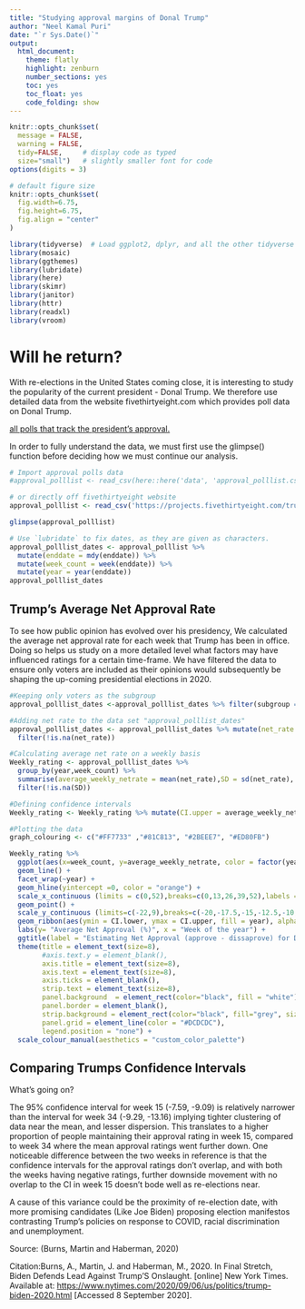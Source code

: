 ```yaml
---
title: "Studying approval margins of Donal Trump"
author: "Neel Kamal Puri"
date: "`r Sys.Date()`"
output:
  html_document:
    theme: flatly
    highlight: zenburn
    number_sections: yes
    toc: yes
    toc_float: yes
    code_folding: show
---
```



```r
knitr::opts_chunk$set(
  message = FALSE, 
  warning = FALSE, 
  tidy=FALSE,     # display code as typed
  size="small")   # slightly smaller font for code
options(digits = 3)

# default figure size
knitr::opts_chunk$set(
  fig.width=6.75, 
  fig.height=6.75,
  fig.align = "center"
)
```


```r
library(tidyverse)  # Load ggplot2, dplyr, and all the other tidyverse packages
library(mosaic)
library(ggthemes)
library(lubridate)
library(here)
library(skimr)
library(janitor)
library(httr)
library(readxl)
library(vroom)
```

# Will he return?

With re-elections in the United States coming close, it is interesting to study the popularity of the current president - Donal Trump. We therefore use detailed data from the website fivethirtyeight.com which provides poll data on Donal Trump.

[all polls that track the president's approval.](https://projects.fivethirtyeight.com/trump-approval-ratings)

In order to fully understand the data, we must first use the glimpse() function before deciding how we must continue our analysis. 

```r
# Import approval polls data
#approval_polllist <- read_csv(here::here('data', 'approval_polllist.csv'))

# or directly off fivethirtyeight website
approval_polllist <- read_csv('https://projects.fivethirtyeight.com/trump-approval-data/approval_polllist.csv') 

glimpse(approval_polllist)

# Use `lubridate` to fix dates, as they are given as characters.
approval_polllist_dates <- approval_polllist %>% 
  mutate(enddate = mdy(enddate)) %>% 
  mutate(week_count = week(enddate)) %>% 
  mutate(year = year(enddate))
approval_polllist_dates
```

## Trump's Average Net Approval Rate

To see how public opinion has evolved over his presidency,  We calculated the average net approval rate for each week that Trump has been in  office. Doing so helps us study on a more detailed level what factors may have influenced ratings for a certain time-frame. We have filtered the data to ensure only voters are included as their opinions would subsequently be shaping the up-coming presidential elections in 2020.  

```r

#Keeping only voters as the subgroup 
approval_polllist_dates <-approval_polllist_dates %>% filter(subgroup == "Voters")

#Adding net rate to the data set "approval_polllist_dates"
approval_polllist_dates <- approval_polllist_dates %>% mutate(net_rate = (approve-disapprove)/(approve+disapprove)*100) %>%
  filter(!is.na(net_rate))

#Calculating average net rate on a weekly basis
Weekly_rating <- approval_polllist_dates %>% 
  group_by(year,week_count) %>% 
  summarise(average_weekly_netrate = mean(net_rate),SD = sd(net_rate), SE = SD/sqrt(length(net_rate)), DF = length(net_rate)-1) %>%
  filter(!is.na(SD)) 

#Defining confidence intervals
Weekly_rating <- Weekly_rating %>% mutate(CI.upper = average_weekly_netrate+qt(.975,DF)*SE, CI.lower = average_weekly_netrate-qt(.975,DF)*SE)

#Plotting the data
graph_colouring <- c("#FF7733" ,"#81C813", "#2BEEE7", "#ED80FB")

Weekly_rating %>%
  ggplot(aes(x=week_count, y=average_weekly_netrate, color = factor(year))) + 
  geom_line() +  
  facet_wrap(~year) + 
  geom_hline(yintercept =0, color = "orange") + 
  scale_x_continuous (limits = c(0,52),breaks=c(0,13,26,39,52),labels = c("0", "13","26","39","52"))+ 
  geom_point() +
  scale_y_continuous (limits=c(-22,9),breaks=c(-20,-17.5,-15,-12.5,-10,-7.5,-5,-2.5,0,2.5,5,7.5)) +
  geom_ribbon(aes(ymin = CI.lower, ymax = CI.upper, fill = year), alpha=.2) +
  labs(y= "Average Net Approval (%)", x = "Week of the year") + 
  ggtitle(label = "Estimating Net Approval (approve - dissaprove) for Donald Trump", subtitle = "Weekly average of all polls") +
  theme(title = element_text(size=8),
        #axis.text.y = element_blank(),
        axis.title = element_text(size=8),
        axis.text = element_text(size=8),
        axis.ticks = element_blank(),
        strip.text = element_text(size=8),
        panel.background  = element_rect(color="black", fill = "white"),
        panel.border = element_blank(),
        strip.background = element_rect(color="black", fill="grey", size=.5),
        panel.grid = element_line(color = "#DCDCDC"),
        legend.position = "none") +
  scale_colour_manual(aesthetics = "custom_color_palette")
```

## Comparing Trumps Confidence Intervals

What's going on? 

The 95% confidence interval for week 15 (-7.59, -9.09) is relatively narrower than the interval for week 34 (-9.29, -13.16) implying tighter clustering of data near the mean, and lesser dispersion. This translates to a higher proportion of people maintaining their approval rating in week 15, compared to week 34 where the mean approval ratings went further down. One noticeable difference between the two weeks in reference is that the confidence intervals for the approval ratings don't overlap, and with both the weeks having negative ratings, further downside movement with no overlap to the CI in week 15 doesn't bode well as re-elections near. 

A cause of this variance could be the proximity of re-election date, with more promising candidates (Like Joe Biden) proposing election manifestos contrasting Trump's policies on response to COVID, racial discrimination and unemployment.

Source: (Burns, Martin and Haberman, 2020)

Citation:Burns, A., Martin, J. and Haberman, M., 2020. In Final Stretch, Biden Defends Lead Against Trump’S Onslaught. [online] New York Times. Available at: <https://www.nytimes.com/2020/09/06/us/politics/trump-biden-2020.html> [Accessed 8 September 2020].
